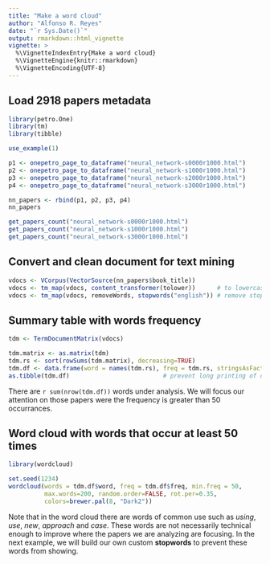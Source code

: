 ---
title: "Make a word cloud"
author: "Alfonso R. Reyes"
date: "`r Sys.Date()`"
output: rmarkdown::html_vignette
vignette: >
  %\VignetteIndexEntry{Make a word cloud}
  %\VignetteEngine{knitr::rmarkdown}
  %\VignetteEncoding{UTF-8}
---



## Load 2918 papers metadata 

```{r message=FALSE}
library(petro.One)
library(tm)
library(tibble)

use_example(1)

p1 <- onepetro_page_to_dataframe("neural_network-s0000r1000.html")
p2 <- onepetro_page_to_dataframe("neural_network-s1000r1000.html")
p3 <- onepetro_page_to_dataframe("neural_network-s2000r1000.html")
p4 <- onepetro_page_to_dataframe("neural_network-s3000r1000.html")

nn_papers <- rbind(p1, p2, p3, p4)
nn_papers
```

```{r}
get_papers_count("neural_network-s0000r1000.html")
get_papers_count("neural_network-s1000r1000.html")
get_papers_count("neural_network-s3000r1000.html")
```


## Convert and clean document for text mining

```{r}
vdocs <- VCorpus(VectorSource(nn_papers$book_title))
vdocs <- tm_map(vdocs, content_transformer(tolower))      # to lowercase
vdocs <- tm_map(vdocs, removeWords, stopwords("english")) # remove stopwords
```

## Summary table with words frequency

```{r}
tdm <- TermDocumentMatrix(vdocs)

tdm.matrix <- as.matrix(tdm)
tdm.rs <- sort(rowSums(tdm.matrix), decreasing=TRUE)
tdm.df <- data.frame(word = names(tdm.rs), freq = tdm.rs, stringsAsFactors = FALSE)
as.tibble(tdm.df)                          # prevent long printing of dataframe
```

There are `r sum(nrow(tdm.df))` words under analysis. We will focus our attention on those papers were the frequency is greater than 50 occurrances.


## Word cloud with words that occur at least 50 times

```{r warning=FALSE, message=FALSE}
library(wordcloud)

set.seed(1234)
wordcloud(words = tdm.df$word, freq = tdm.df$freq, min.freq = 50,
          max.words=200, random.order=FALSE, rot.per=0.35,
          colors=brewer.pal(8, "Dark2"))
```

Note that in the word cloud there are words of common use such as *using*, *use*, *new*, *approach* and *case*. These words are not necessarily technical enough to improve where the papers we are analyzing are focusing. In the next example, we will build our own custom **stopwords** to prevent these words from showing.


